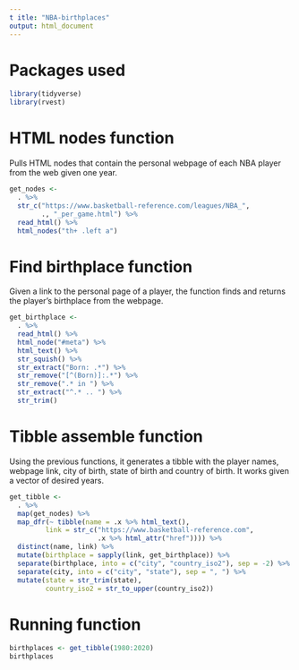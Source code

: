 ```yaml
---
t itle: "NBA-birthplaces"
output: html_document
---
```


# Packages used

```r
library(tidyverse)
library(rvest)
```

# HTML nodes function

Pulls HTML nodes that contain the personal webpage of each NBA player from the web given one year.

```r
get_nodes <- 
  . %>% 
  str_c("https://www.basketball-reference.com/leagues/NBA_",
        ., "_per_game.html") %>% 
  read_html() %>% 
  html_nodes("th+ .left a")
```

# Find birthplace function

Given a link to the personal page of a player, the function finds and returns the player's birthplace from the webpage.

```r
get_birthplace <- 
  . %>% 
  read_html() %>% 
  html_node("#meta") %>% 
  html_text() %>% 
  str_squish() %>% 
  str_extract("Born: .*") %>% 
  str_remove("[^(Born)]:.*") %>% 
  str_remove(".* in ") %>% 
  str_extract("^.* .. ") %>% 
  str_trim()
```

# Tibble assemble function

Using the previous functions, it generates a tibble with the player names, webpage link, city of birth, state of birth and country of birth. It works given a vector of desired years.

```r
get_tibble <- 
  . %>% 
  map(get_nodes) %>% 
  map_dfr(~ tibble(name = .x %>% html_text(),
         link = str_c("https://www.basketball-reference.com",
                      .x %>% html_attr("href")))) %>% 
  distinct(name, link) %>% 
  mutate(birthplace = sapply(link, get_birthplace)) %>% 
  separate(birthplace, into = c("city", "country_iso2"), sep = -2) %>% 
  separate(city, into = c("city", "state"), sep = ", ") %>% 
  mutate(state = str_trim(state),
         country_iso2 = str_to_upper(country_iso2))
```

# Running function

```r
birthplaces <- get_tibble(1980:2020)
birthplaces
```
